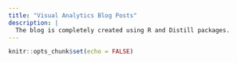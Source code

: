 ```yaml
---
title: "Visual Analytics Blog Posts"
description: |
  The blog is completely created using R and Distill packages.
---
```


```r
knitr::opts_chunk$set(echo = FALSE)
```
